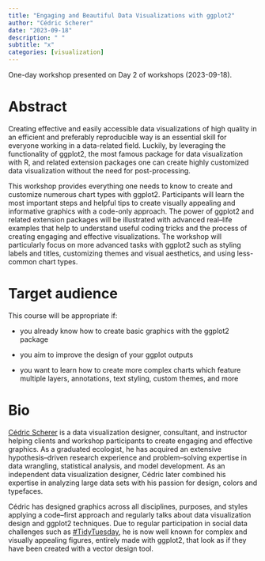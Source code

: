 ```yaml
---
title: "Engaging and Beautiful Data Visualizations with ggplot2"
author: "Cédric Scherer"
date: "2023-09-18"
description: " "
subtitle: "x"
categories: [visualization]
---
```


::: {.callout-note appearance="minimal"}
One-day workshop presented on Day 2 of workshops (2023-09-18).
:::

# Abstract

Creating effective and easily accessible data visualizations of high quality in an efficient and preferably reproducible way is an essential skill for everyone working in a data-related field.
Luckily, by leveraging the functionality of ggplot2, the most famous package for data visualization with R, and related extension packages one can create highly customized data visualization without the need for post-processing.

This workshop provides everything one needs to know to create and customize numerous chart types with ggplot2.
Participants will learn the most important steps and helpful tips to create visually appealing and informative graphics with a code-only approach.
The power of ggplot2 and related extension packages will be illustrated with advanced real--life examples that help to understand useful coding tricks and the process of creating engaging and effective visualizations.
The workshop will particularly focus on more advanced tasks with ggplot2 such as styling labels and titles, customizing themes and visual aesthetics, and using less-common chart types.

# Target audience

This course will be appropriate if:

-   you already know how to create basic graphics with the ggplot2 package

-   you aim to improve the design of your ggplot outputs

-   you want to learn how to create more complex charts which feature multiple layers, annotations, text styling, custom themes, and more

# Bio

[Cédric Scherer](https://cedricscherer.com) is a data visualization designer, consultant, and instructor helping clients and workshop participants to create engaging and effective graphics.
As a graduated ecologist, he has acquired an extensive hypothesis--driven research experience and problem--solving expertise in data wrangling, statistical analysis, and model development.
As an independent data visualization designer, Cédric later combined his expertise in analyzing large data sets with his passion for design, colors and typefaces.

Cédric has designed graphics across all disciplines, purposes, and styles applying a code--first approach and regularly talks about data visualization design and ggplot2 techniques.
Due to regular participation in social data challenges such as [#TidyTuesday](https://github.com/rfordatascience/tidytuesday), he is now well known for complex and visually appealing figures, entirely made with ggplot2, that look as if they have been created with a vector design tool.
